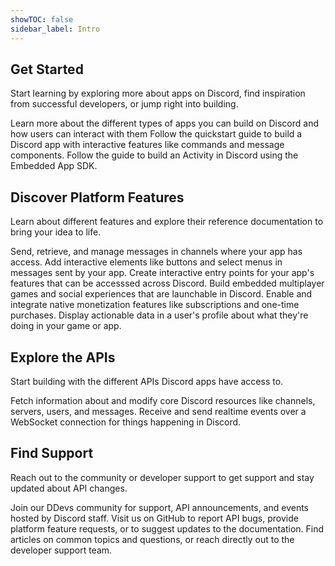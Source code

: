 ```yaml
---
showTOC: false
sidebar_label: Intro
---
```


<Hero title="Build Where the World Plays" subheading="Build social games, experiences, and integrations for millions of users on Discord" />

## Get Started

Start learning by exploring more about apps on Discord, find inspiration from successful developers, or jump right into building.

<Container>
  <Card title="Overview of Apps" link="#DOCS_QUICK_START_OVERVIEW_OF_APPS" icon="AppsIcon">
    Learn more about the different types of apps you can build on Discord and how users can interact with them
  </Card>
  <Card title="Build your First Discord App" link="#DOCS_QUICK_START_GETTING_STARTED" icon="RobotIcon">
    Follow the quickstart guide to build a Discord app with interactive features like commands and message components.
  </Card>
  <Card title="Build a Discord Activity" link="#DOCS_ACTIVITIES_BUILDING_AN_ACTIVITY" icon="ActivitiesIcon">
    Follow the guide to build an Activity in Discord using the Embedded App SDK.
  </Card>
</Container>

## Discover Platform Features

Learn about different features and explore their reference documentation to bring your idea to life.

<Container>
  <Card title="Messaging" link="#DOCS_RESOURCES_MESSAGE" icon="ChatIcon">
    Send, retrieve, and manage messages in channels where your app has access.
  </Card>
  <Card title="Message Components" link="#DOCS_INTERACTIONS_OVERVIEW/message-components" icon="SparklesIcon">
    Add interactive elements like buttons and select menus in messages sent by your app.
  </Card>
  <Card title="Commands" link="#DOCS_INTERACTIONS_OVERVIEW/commands" icon="SlashBoxIcon">
    Create interactive entry points for your app's features that can be accesssed across Discord.
  </Card>
  <Card title="Activities" link="#DOCS_ACTIVITIES_OVERVIEW" icon="ActivitiesIcon">
    Build embedded multiplayer games and social experiences that are launchable in Discord.
  </Card>
  <Card title="Monetization" link="#DOCS_MONETIZATION_OVERVIEW" icon="PiggyBankIcon">
    Enable and integrate native monetization features like subscriptions and one-time purchases.
  </Card>
  <Card title="Rich Presence" link="#DOCS_RICH_PRESENCE_OVERVIEW" icon="UserIcon">
    Display actionable data in a user's profile about what they're doing in your game or app.
  </Card>
</Container>

## Explore the APIs

Start building with the different APIs Discord apps have access to.

<Container>
  <Card title="HTTP API" link="#DOCS_REFERENCE/http-api">
    Fetch information about and modify core Discord resources like channels, servers, users, and messages.
  </Card>
  <Card title="Gateway API" link="#DOCS_REFERENCE/gateway-websocket-api" >
    Receive and send realtime events over a WebSocket connection for things happening in Discord.
  </Card>
</Container>

## Find Support

Reach out to the community or developer support to get support and stay updated about API changes.

<Container>
  <Card title="Discord Developer Server" link="https://discord.gg/discord-developers" icon="ClydeIcon">
   Join our DDevs community for support, API announcements, and events hosted by Discord staff.
  </Card>
  <Card title="Find us on GitHub" link="https://github.com/discord/discord-api-docs" icon="ForumIcon">
    Visit us on GitHub to report API bugs, provide platform feature requests, or to suggest updates to the documentation.
  </Card>
  <Card title="Developer Help Center" link="https://support-dev.discord.com" icon="UnknownGameIcon">
    Find articles on common topics and questions, or reach directly out to the developer support team.
  </Card>
</Container>